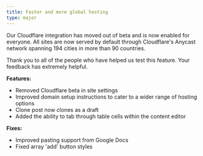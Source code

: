```yaml
---
title: Faster and more global hosting
type: major
---
```


Our Cloudflare integration has moved out of beta and is now enabled for everyone. All sites are now served by default through Cloudflare's Anycast network spanning 194 cities in more than 90 countries.

Thank you to all of the people who have helped us test this feature. Your feedback has extremely helpful.

**Features:**

* Removed Cloudflare beta in site settings
* Improved domain setup instructions to cater to a wider range of hosting options
* Clone post now clones as a draft
* Added the ability to tab through table cells within the content editor

**Fixes:**

* Improved pasting support from Google Docs
* Fixed array 'add' button styles